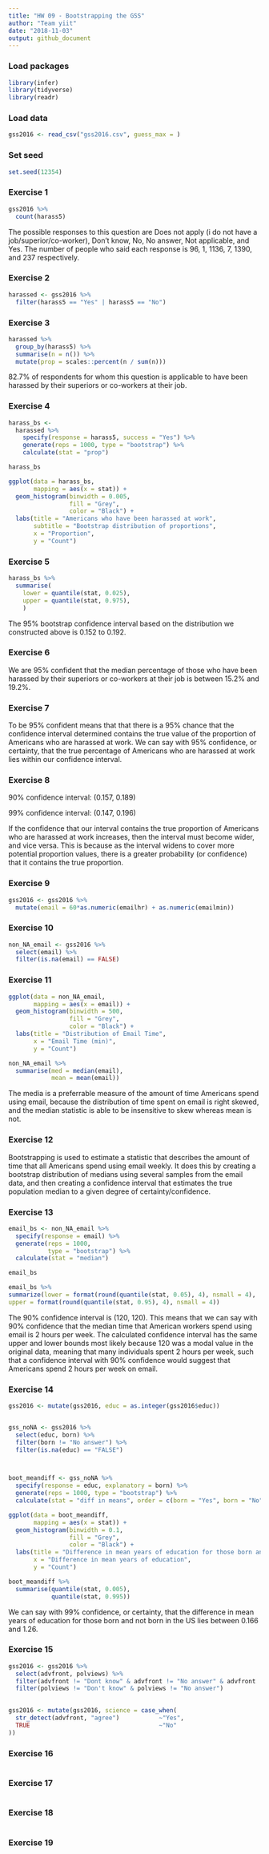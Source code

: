 ```yaml
---
title: "HW 09 - Bootstrapping the GSS"
author: "Team yiit"
date: "2018-11-03"
output: github_document
---
```


### Load packages

```r
library(infer)
library(tidyverse)
library(readr)
```

### Load data

```r

gss2016 <- read_csv("gss2016.csv", guess_max = )

```

### Set seed

```r
set.seed(12354)
```

### Exercise 1

```r
gss2016 %>%
  count(harass5)
```

The possible responses to this question are Does not apply (i do not have a job/superior/co-worker), Don't know, No, No answer, Not applicable, and Yes. The number of people who said each response is 96, 1, 1136, 7, 1390, and 237 respectively.

### Exercise 2

```r
harassed <- gss2016 %>%
  filter(harass5 == "Yes" | harass5 == "No")
```

### Exercise 3

```r
harassed %>%
  group_by(harass5) %>%
  summarise(n = n()) %>%
  mutate(prop = scales::percent(n / sum(n)))
```

82.7% of respondents for whom this question is applicable to have been harassed by their superiors or co-workers at their job.

### Exercise 4

```r

harass_bs <- 
  harassed %>%
    specify(response = harass5, success = "Yes") %>% 
    generate(reps = 1000, type = "bootstrap") %>% 
    calculate(stat = "prop")

harass_bs

ggplot(data = harass_bs, 
       mapping = aes(x = stat)) +
  geom_histogram(binwidth = 0.005, 
                 fill = "Grey", 
                 color = "Black") +
  labs(title = "Americans who have been harassed at work",
       subtitle = "Bootstrap distribution of proportions",
       x = "Proportion",
       y = "Count")

```

### Exercise 5

```r
harass_bs %>%
  summarise(
    lower = quantile(stat, 0.025),
    upper = quantile(stat, 0.975),
    )
```

The 95% bootstrap confidence interval based on the distribution we constructed above is 0.152 to 0.192.


### Exercise 6

We are 95% confident that the median percentage of those who have been harassed by their superiors or co-workers at their job is between 15.2% and 19.2%.

### Exercise 7

To be 95% confident means that that there is a 95% chance that the confidence interval determined contains the true value of the proportion of Americans who are harassed at work. We can say with 95% confidence, or certainty, that the true percentage of Americans who are harassed at work lies within our confidence interval.

### Exercise 8

90% confidence interval: (0.157, 0.189)

99% confidence interval: (0.147, 0.196)

If the confidence that our interval contains the true proportion of Americans who are harassed at work increases, then the interval must become wider, and vice versa. This is because as the interval widens to cover more potential proportion values, there is a greater probability (or confidence) that it contains the true proportion.

### Exercise 9

```r

gss2016 <- gss2016 %>%
  mutate(email = 60*as.numeric(emailhr) + as.numeric(emailmin)) 

```

### Exercise 10

```r
non_NA_email <- gss2016 %>%
  select(email) %>%
  filter(is.na(email) == FALSE)
```

### Exercise 11

```r

ggplot(data = non_NA_email, 
       mapping = aes(x = email)) +
  geom_histogram(binwidth = 500, 
                 fill = "Grey", 
                 color = "Black") +
  labs(title = "Distribution of Email Time",
       x = "Email Time (min)",
       y = "Count")

non_NA_email %>%
  summarise(med = median(email), 
            mean = mean(email))

```

The media is a preferrable measure of the amount of time Americans spend using email, because the distribution of time spent on email is right skewed, and the median statistic is able to be insensitive to skew whereas mean is not.

### Exercise 12

Bootstrapping is used to estimate a statistic that describes the amount of time that all Americans spend using email weekly. It does this by creating a bootstrap distribution of medians using several samples from the email data, and then creating a confidence interval that estimates the true population median to a given degree of certainty/confidence.

### Exercise 13

```r

email_bs <- non_NA_email %>%
  specify(response = email) %>% 
  generate(reps = 1000, 
           type = "bootstrap") %>% 
  calculate(stat = "median")

email_bs

email_bs %>%
summarize(lower = format(round(quantile(stat, 0.05), 4), nsmall = 4),
upper = format(round(quantile(stat, 0.95), 4), nsmall = 4))

```

The 90% confidence interval is (120, 120). This means that we can say with 90% confidence that the median time that American workers spend using email is 2 hours per week. The calculated confidence interval has the same upper and lower bounds most likely because 120 was a modal value in the original data, meaning that many individuals spent 2 hours per week, such that a confidence interval with 90% confidence would suggest that Americans spend 2 hours per week on email.

### Exercise 14

```r
gss2016 <- mutate(gss2016, educ = as.integer(gss2016$educ))


gss_noNA <- gss2016 %>%
  select(educ, born) %>%
  filter(born != "No answer") %>%
  filter(is.na(educ) == "FALSE")



boot_meandiff <- gss_noNA %>%
  specify(response = educ, explanatory = born) %>%
  generate(reps = 1000, type = "bootstrap") %>%
  calculate(stat = "diff in means", order = c(born = "Yes", born = "No"))

ggplot(data = boot_meandiff, 
       mapping = aes(x = stat)) +
  geom_histogram(binwidth = 0.1, 
                 fill = "Grey", 
                 color = "Black") +
  labs(title = "Difference in mean years of education for those born and not born in the US",
       x = "Difference in mean years of education",
       y = "Count")

boot_meandiff %>%
  summarise(quantile(stat, 0.005), 
            quantile(stat, 0.995))


```

We can say with 99% confidence, or certainty, that the difference in mean years of education for those born and not born in the US lies between 0.166 and 1.26.


### Exercise 15

```r



gss2016 <- gss2016 %>%
  select(advfront, polviews) %>%
  filter(advfront != "Dont know" & advfront != "No answer" & advfront != "Not applicable") %>%
  filter(polviews != "Don't know" & polviews != "No answer")

  
gss2016 <- mutate(gss2016, science = case_when(
  str_detect(advfront, "agree")           ~"Yes", 
  TRUE                                    ~"No"
))

```



### Exercise 16

```r

```

### Exercise 17

```r

```



### Exercise 18

```r

```

### Exercise 19

```r

```


